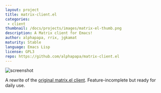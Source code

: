 ```yaml
---
layout: project
title: matrix-client.el
categories: 
 - client
thumbnail: /docs/projects/images/matrix-el-thumb.png
description: A Matrix client for Emacs!
author: alphapapa, rrix, jgkamat
maturity: Stable
language: Emacs Lisp
license: GPL3
repo: https://github.com/alphapapa/matrix-client.el
---
```


![screenshot](/docs/projects/images/matrix-el.png "{{ page.title }}")

A rewrite of the [original matrix.el client](http://doc.rix.si/projects/matrix.el.html).  Feature-incomplete but ready for daily use.


